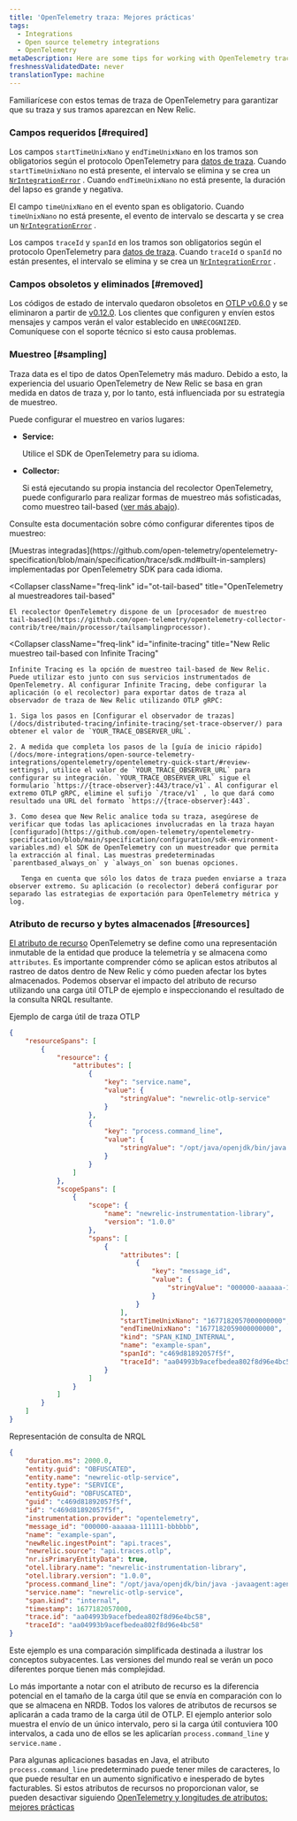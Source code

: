 ```yaml
---
title: 'OpenTelemetry traza: Mejores prácticas'
tags:
  - Integrations
  - Open source telemetry integrations
  - OpenTelemetry
metaDescription: Here are some tips for working with OpenTelemetry traces and New Relic.
freshnessValidatedDate: never
translationType: machine
---
```


Familiarícese con estos temas de traza de OpenTelemetry para garantizar que su traza y sus tramos aparezcan en New Relic.

### Campos requeridos [#required]

Los campos `startTimeUnixNano` y `endTimeUnixNano` en los tramos son obligatorios según el protocolo OpenTelemetry para [datos de traza](https://github.com/open-telemetry/opentelemetry-proto/blob/74e38fb4882dd500d77b757d44e97de296c65b05/opentelemetry/proto/trace/v1/trace.proto#L145-L159). Cuando `startTimeUnixNano` no está presente, el intervalo se elimina y se crea un [`NrIntegrationError`](/docs/telemetry-data-platform/manage-data/nrintegrationerror/) . Cuando `endTimeUnixNano` no está presente, la duración del lapso es grande y negativa.

El campo `timeUnixNano` en el evento span es obligatorio. Cuando `timeUnixNano` no está presente, el evento de intervalo se descarta y se crea un [`NrIntegrationError`](/docs/telemetry-data-platform/manage-data/nrintegrationerror/) .

Los campos `traceId` y `spanId` en los tramos son obligatorios según el protocolo OpenTelemetry para [datos de traza](https://github.com/open-telemetry/opentelemetry-proto/blob/74e38fb4882dd500d77b757d44e97de296c65b05/opentelemetry/proto/trace/v1/trace.proto#L73-L84). Cuando `traceId` o `spanId` no están presentes, el intervalo se elimina y se crea un [`NrIntegrationError`](/docs/telemetry-data-platform/manage-data/nrintegrationerror/) .

### Campos obsoletos y eliminados [#removed]

Los códigos de estado de intervalo quedaron obsoletos en [OTLP v0.6.0](https://github.com/open-telemetry/opentelemetry-proto/releases/tag/v0.6.0) y se eliminaron a partir de [v0.12.0](https://github.com/open-telemetry/opentelemetry-proto/releases/tag/v0.12.0). Los clientes que configuren y envíen estos mensajes y campos verán el valor establecido en `UNRECOGNIZED`. Comuníquese con el soporte técnico si esto causa problemas.

### Muestreo [#sampling]

Traza data es el tipo de datos OpenTelemetry más maduro. Debido a esto, la experiencia del usuario OpenTelemetry de New Relic se basa en gran medida en datos de traza y, por lo tanto, está influenciada por su estrategia de muestreo.

Puede configurar el muestreo en varios lugares:

* <DoNotTranslate>**Service:**</DoNotTranslate>

  Utilice el SDK de OpenTelemetry para su idioma.

* <DoNotTranslate>**Collector:**</DoNotTranslate>

  Si está ejecutando su propia instancia del recolector OpenTelemetry, puede configurarlo para realizar formas de muestreo más sofisticadas, como muestreo tail-based ([ver más abajo](#infinite-tracing)).

Consulte esta documentación sobre cómo configurar diferentes tipos de muestreo:

<CollapserGroup>
  <Collapser
    className="freq-link"
    id="built-in"
    title="Samplers integrados de OpenTelemetry"
  >
    [Muestras integradas](https://github.com/open-telemetry/opentelemetry-specification/blob/main/specification/trace/sdk.md#built-in-samplers) implementadas por OpenTelemetry SDK para cada idioma.
  </Collapser>

  <Collapser
    className="freq-link"
    id="ot-tail-based"
    title="OpenTelemetry al muestreadores tail-based"
  >
    El recolector OpenTelemetry dispone de un [procesador de muestreo tail-based](https://github.com/open-telemetry/opentelemetry-collector-contrib/tree/main/processor/tailsamplingprocessor).
  </Collapser>

  <Collapser
    className="freq-link"
    id="infinite-tracing"
    title="New Relic muestreo tail-based con Infinite Tracing"
  >
    Infinite Tracing es la opción de muestreo tail-based de New Relic. Puede utilizar esto junto con sus servicios instrumentados de OpenTelemetry. Al configurar Infinite Tracing, debe configurar la aplicación (o el recolector) para exportar datos de traza al observador de traza de New Relic utilizando OTLP gRPC:

    1. Siga los pasos en [Configurar el observador de trazas](/docs/distributed-tracing/infinite-tracing/set-trace-observer/) para obtener el valor de `YOUR_TRACE_OBSERVER_URL`.

    2. A medida que completa los pasos de la [guía de inicio rápido](/docs/more-integrations/open-source-telemetry-integrations/opentelemetry/opentelemetry-quick-start/#review-settings), utilice el valor de `YOUR_TRACE_OBSERVER_URL` para configurar su integración. `YOUR_TRACE_OBSERVER_URL` sigue el formulario `https://{trace-observer}:443/trace/v1`. Al configurar el extremo OTLP gRPC, elimine el sufijo `/trace/v1` , lo que dará como resultado una URL del formato `https://{trace-observer}:443`.

    3. Como desea que New Relic analice toda su traza, asegúrese de verificar que todas las aplicaciones involucradas en la traza hayan [configurado](https://github.com/open-telemetry/opentelemetry-specification/blob/main/specification/configuration/sdk-environment-variables.md) el SDK de OpenTelemetry con un muestreador que permita la extracción al final. Las muestras predeterminadas `parentbased_always_on` y `always_on` son buenas opciones.

       Tenga en cuenta que sólo los datos de traza pueden enviarse a traza observer extremo. Su aplicación (o recolector) deberá configurar por separado las estrategias de exportación para OpenTelemetry métrica y log.
  </Collapser>
</CollapserGroup>

### Atributo de recurso y bytes almacenados [#resources]

[El atributo de recurso](https://opentelemetry.io/docs/reference/specification/resource/semantic_conventions/) OpenTelemetry se define como una representación inmutable de la entidad que produce la telemetría y se almacena como `attributes`. Es importante comprender cómo se aplican estos atributos al rastreo de datos dentro de New Relic y cómo pueden afectar los bytes almacenados. Podemos observar el impacto del atributo de recurso utilizando una carga útil OTLP de ejemplo e inspeccionando el resultado de la consulta NRQL resultante.

Ejemplo de carga útil de traza OTLP

```json
{
    "resourceSpans": [
        {
            "resource": {
                "attributes": [
                    {
                        "key": "service.name",
                        "value": {
                            "stringValue": "newrelic-otlp-service"
                        }
                    },
                    {
                        "key": "process.command_line",
                        "value": {
                            "stringValue": "/opt/java/openjdk/bin/java -javaagent:agent/opentelemetry-agent.jar"
                        }
                    }
                ]
            },
            "scopeSpans": [
                {
                    "scope": {
                        "name": "newrelic-instrumentation-library",
                        "version": "1.0.0"
                    },
                    "spans": [
                        {
                            "attributes": [
                                {
                                    "key": "message_id",
                                    "value": {
                                        "stringValue": "000000-aaaaaa-111111-bbbbbb"
                                    }
                                }
                            ],
                            "startTimeUnixNano": "1677182057000000000",
                            "endTimeUnixNano": "1677182059000000000",
                            "kind": "SPAN_KIND_INTERNAL",
                            "name": "example-span",
                            "spanId": "c469d81892057f5f",
                            "traceId": "aa04993b9acefbedea802f8d96e4bc58"
                        }
                    ]
                }
            ]
        }
    ]
}
```

Representación de consulta de NRQL

```json
{
    "duration.ms": 2000.0,
    "entity.guid": "OBFUSCATED",
    "entity.name": "newrelic-otlp-service",
    "entity.type": "SERVICE",
    "entityGuid": "OBFUSCATED",
    "guid": "c469d81892057f5f",
    "id": "c469d81892057f5f",
    "instrumentation.provider": "opentelemetry",
    "message_id": "000000-aaaaaa-111111-bbbbbb",
    "name": "example-span",
    "newRelic.ingestPoint": "api.traces",
    "newrelic.source": "api.traces.otlp",
    "nr.isPrimaryEntityData": true,
    "otel.library.name": "newrelic-instrumentation-library",
    "otel.library.version": "1.0.0",
    "process.command_line": "/opt/java/openjdk/bin/java -javaagent:agent/opentelemetry-agent.jar",
    "service.name": "newrelic-otlp-service",
    "span.kind": "internal",
    "timestamp": 1677182057000,
    "trace.id": "aa04993b9acefbedea802f8d96e4bc58",
    "traceId": "aa04993b9acefbedea802f8d96e4bc58"
}
```

<Callout variant="tip">
  Este ejemplo es una comparación simplificada destinada a ilustrar los conceptos subyacentes. Las versiones del mundo real se verán un poco diferentes porque tienen más complejidad.
</Callout>

Lo más importante a notar con el atributo de recurso es la diferencia potencial en el tamaño de la carga útil que se envía en comparación con lo que se almacena en NRDB. Todos los valores de atributos de recursos se aplicarán a cada tramo de la carga útil de OTLP. El ejemplo anterior solo muestra el envío de un único intervalo, pero si la carga útil contuviera 100 intervalos, a cada uno de ellos se les aplicarían `process.command_line` y `service.name` .

Para algunas aplicaciones basadas en Java, el atributo `process.command_line` predeterminado puede tener miles de caracteres, lo que puede resultar en un aumento significativo e inesperado de bytes facturables. Si estos atributos de recursos no proporcionan valor, se pueden desactivar siguiendo [OpenTelemetry y longitudes de atributos: mejores prácticas](/docs/more-integrations/open-source-telemetry-integrations/opentelemetry/best-practices/opentelemetry-best-practices-attributes/)